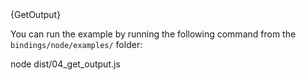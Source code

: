 
<CodeBlock className="language-typescript">
  {GetOutput}
</CodeBlock>

You can run the example by running the following command from the `bindings/node/examples/` folder:

<CodeBlock className="language-bash">
    node dist/04_get_output.js
</CodeBlock>
